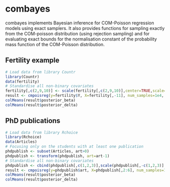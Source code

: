 combayes
========

combayes implements Bayesian inference for COM-Poisson regression models using exact samplers. It also provides functions for sampling exactly from the COM-poisson distribution (using rejection sampling) and for evaluating exact bounds for the normalisation constant of the probability mass function of the COM-Poisson distribution.

Fertility example
-----------------

```r
# Load data from library Countr
library(Countr)
data(fertility)
# Standardise all non-binary covariates
fertility[,c(2,9,10)] <- scale(fertility[,c(2,9,10)],center=TRUE,scale=TRUE)
result <- cmpoisreg(y=fertility$Y, X=fertility[,-11], num_samples=1e4, burnin=1e3)
colMeans(result$posterior_beta)
colMeans(result$posterior_delta)
```

PhD publications
----------------

```r
# Load data from library Rchoice
library(Rchoice)
data(Articles)
# Focusing only on the students with at least one publication
phdpublish <- subset(Articles, art>0)
phdpublish <- transform(phdpublish, art=art-1)
# Standardise all non-binary covariates
phdpublish <- cbind(phdpublish[,c(1,2,3)],scale(phdpublish[,-c(1,2,3)],center=TRUE,scale=TRUE))
result <- cmpoisreg(y=phdpublish$art, X=phdpublish[,2:6], num_samples=1e4, burnin=1e3)
colMeans(result$posterior_beta)
colMeans(result$posterior_delta)
```

